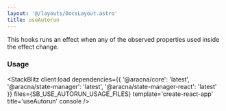 ```yaml
---
layout: '@/layouts/DocsLayout.astro'
title: useAutorun
---
```



This hooks runs an effect when any of the observed properties used inside the effect change.

### Usage

<StackBlitz
  client:load
  dependencies={{
    '@aracna/core': 'latest',
    '@aracna/state-manager': 'latest',
    '@aracna/state-manager-react': 'latest'
  }}
  files={SB_USE_AUTORUN_USAGE_FILES}
  template='create-react-app'
  title='useAutorun'
  console
/>
